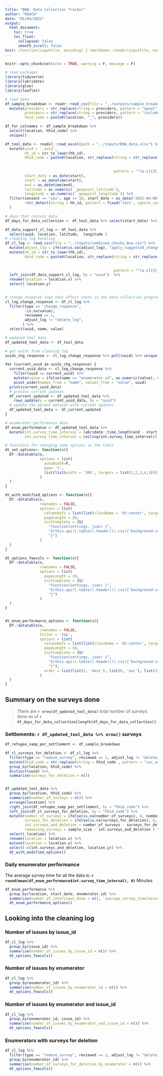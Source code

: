 ```yaml
---
title: "BNA: Data Collection Tracker"
author: "REACH"
date: "01/04/2022"
output:  
  html_document:
    toc: true
    toc_float:
      collapsed: false
      smooth_scroll: false
knit: (function(inputFile, encoding) { rmarkdown::render(inputFile, encoding = encoding, output_file = paste0(dirname(inputFile), '/bna_field_data_collection_tracker_', format(Sys.Date(), '%Y_%m_%d'),'.html')) })
---
```


```r
knitr::opts_chunk$set(echo = TRUE, warning = F, message = F)

# read packages
library(tidyverse)
library(lubridate)
library(glue)
library(leaflet)

# read data
df_sample_breakdown <- readr::read_csv(file = "../outputs/sample_breakdown.csv") %>% 
  mutate(providers = str_replace(string = providers, pattern = "apeal", replacement = "ape"),
         providers = str_replace(string = providers, pattern = "include", replacement = "inc"),
         hhid_code = paste0(location, "_", providers))

df_for_colnames <- df_sample_breakdown %>%
  select(location, hhid_code) %>%
  unique()

df_tool_data <- readxl::read_excel(path = "../inputs/BNA_data.xlsx") %>% 
  mutate(uuid = `_uuid`,
         hh_id = str_to_lower(hh_id),
         hhid_code = paste0(location, str_replace(string = str_replace(string = hh_id, 
                                                                       pattern = "_[0-9]{1,2}$|-[0-9]{1,2}$", 
                                                                       replacement = ""), 
                                                  pattern = "^[a-z]{3}_|^[a-z]{3}-", replacement = "_")),
         start_date = as_date(start),
         start = as_datetime(start),
         end = as_datetime(end),
         latitude = as.numeric(`_geopoint_latitude`),
         longitude = as.numeric(`_geopoint_longitude`)) %>% 
  filter(consent == "yes", age >= 18, start_date > as_date("2022-04-06"), 
         !str_detect(string = hh_id, pattern = fixed('test', ignore_case = TRUE))
  )

# days that contain data
df_days_for_data_collection <- df_tool_data %>% select(start_date) %>% unique() %>% arrange(start_date) %>% pull()

df_data_support_cl_log <- df_tool_data %>% 
  select(uuid, location, latitude,	longitude )
# cleaning log handling
df_cl_log <- read_csv(file = "../inputs/combined_checks_bna.csv") %>% 
  mutate(adjust_log = ifelse(is.na(adjust_log), "apply_suggested_change", adjust_log)) %>% 
  mutate(hh_id = str_to_lower(hh_id),
         hhid_code = paste0(location, str_replace(string = str_replace(string = hh_id, 
                                                                       pattern = "_[0-9]{1,2}$|-[0-9]{1,2}$", 
                                                                       replacement = ""), 
                                                  pattern = "^[a-z]{3}_|^[a-z]{3}-", replacement = "_"))) %>% 
  left_join(df_data_support_cl_log, by = "uuid")  %>% 
  rename(location = location.x) %>% 
  select(-location.y)
  

# change_response logs that affect stats in the data collection progress
cl_log_change_response <- df_cl_log %>% 
  filter(type == "change_response", 
         !is.na(value),
         reviewed == 1, 
         adjust_log != "delete_log", 
        ) %>% 
  select(uuid, name, value)

# updated tool data
df_updated_tool_data <- df_tool_data

# get uuids from cleaning log
uuids_chg_response <- cl_log_change_response %>% pull(uuid) %>% unique()

for (current_uuid in uuids_chg_response) {
  current_uuid_data <- cl_log_change_response %>% 
    filter(uuid == current_uuid) %>% 
    mutate(value = ifelse(name == "enumerator_id", as.numeric(value), value)) %>% 
    pivot_wider(names_from = "name", values_from = "value", uuid)
  print(current_uuid_data)
  # process current updates
  df_current_updated <- df_updated_tool_data %>% 
    rows_update(y = current_uuid_data, by = "uuid")
  # update the parent dataset with current updates
  df_updated_tool_data <- df_current_updated
}

# enumerator performance data
df_enum_performance <- df_updated_tool_data %>% 
  mutate(int.survey_time_interval = lubridate::time_length(end - start, unit = "min"),
         int.survey_time_interval = ceiling(int.survey_time_interval))

# functions for changing some options in the table
dt_set_options<- function(x){
  DT::datatable(x,
                options = list(
                  autoWidth=F,
                  dom= 't',
                  list(list(width = '20%', targets = list(1,2,3,4,5)))
                )
  )
}

dt_with_modified_options <- function(x){
  DT::datatable(x,
                rownames = FALSE,
                options = list(
                  columnDefs = list(list(className = 'dt-center', targets = list(1,2,3,4,5))),
                  pageLength = 20,
                  initComplete = JS(
                    "function(settings, json) {",
                    "$(this.api().table().header()).css({'background-color': '#333', 'color': '#fff'});",
                    "}")
                )
  )
}

dt_options_fewcols <- function(x){
  DT::datatable(x,
                rownames = FALSE,
                options = list(
                  pageLength = 20,
                  initComplete = JS(
                    "function(settings, json) {",
                    "$(this.api().table().header()).css({'background-color': '#333', 'color': '#fff'});",
                    "}")
                )
  )
}


dt_enum_performance_options <- function(x){
  DT::datatable(x,
                rownames = FALSE,
                filter = 'top',
                options = list(
                  columnDefs = list(list(className = 'dt-center', targets = list(1,2))),
                  pageLength = 50,
                  initComplete = JS(
                    "function(settings, json) {",
                    "$(this.api().table().header()).css({'background-color': '#333', 'color': '#fff'});",
                    "}"),
                  order = list(list(1, 'desc'), list(0, 'asc'), list(3, 'desc'))
                )
  )
}

```

## Summary on the surveys done

>There are **`r nrow(df_updated_tool_data)`** total number of surveys done as of **`r df_days_for_data_collection[length(df_days_for_data_collection)]`**.

### Settlements:  **`r df_updated_tool_data %>% nrow()`** surveys

```r

df_refugee_samp_per_settlement <- df_sample_breakdown

df_cl_surveys_for_deletion <- df_cl_log %>%
  filter(type == "remove_survey", reviewed == 1, adjust_log != "delete_log") %>%
  mutate(hhid_code = str_replace(string = hhid_code , pattern = "inc_ucc", replacement = "ucc_inc" )) %>%
  group_by(location, hhid_code) %>%
  distinct(uuid) %>%
  summarise(surveys_for_deletion = n())


df_updated_tool_data %>%
  group_by(location, hhid_code) %>%
  summarise(number_of_surveys = n()) %>%
  arrange(location) %>%
  right_join(df_refugee_samp_per_settlement, by = "hhid_code") %>%
  left_join(df_cl_surveys_for_deletion, by = "hhid_code") %>%
  mutate(number_of_surveys = ifelse(is.na(number_of_surveys), 0, number_of_surveys),
         surveys_for_deletion = ifelse(is.na(surveys_for_deletion), 0, surveys_for_deletion),
         int.surveys_and_deletion = number_of_surveys - surveys_for_deletion,
         remaining_surveys = sample_size - int.surveys_and_deletion ) %>%
  select(-location) %>%
  rename(location = location.x) %>%
  mutate(location = location.y) %>%
  select(-c(int.surveys_and_deletion, location.y)) %>%
  dt_with_modified_options()

```

### Daily enumerator performance

The average survey time for all the data is: **`r round(mean(df_enum_performance$int.survey_time_interval), 0)`** Minutes

```r

df_enum_performance %>% 
  group_by(location, start_date, enumerator_id) %>% 
  summarise(number_of_interviews_done = n(), `average_survey_time(minutes)` = round(mean(int.survey_time_interval, na.rm = TRUE), 0)) %>% 
  dt_enum_performance_options()
```

## Looking into the cleaning log

### Number of issues by issue_id

```r
df_cl_log %>% 
  group_by(issue_id) %>% 
  summarise(number_of_issues_by_issue_id = n()) %>%
  dt_options_fewcols()
```
### Number of issues by enumerator

```r
df_cl_log %>% 
  group_by(enumerator_id) %>% 
  summarise(number_of_issues_by_enumerator_id = n()) %>%
  dt_options_fewcols()
```

### Number of issues by enumerator and issue_id

```r
df_cl_log %>% 
  group_by(enumerator_id, issue_id) %>% 
  summarise(number_of_issues_by_enumerator_and_issue_id = n()) %>%
  dt_options_fewcols()
```

### Enumerators with surveys for deletion

```r
df_cl_log %>% 
  filter(type == "remove_survey", reviewed == 1, adjust_log != "delete_log") %>% 
  group_by(enumerator_id) %>% 
  summarise(number_of_surveys_for_deletion_by_enumerator = n()) %>%
  dt_options_fewcols()
```
